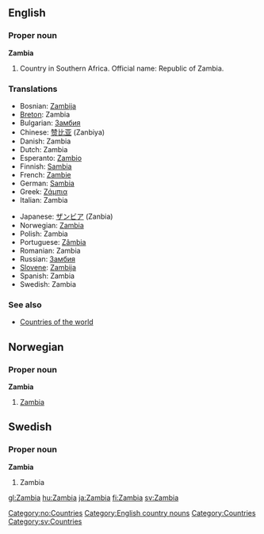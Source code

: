==English==

===Proper noun===
'''Zambia'''

# Country in Southern Africa. Official name: Republic of Zambia.

===Translations===
{{top}}
*Bosnian: [[Zambija]] {{f}}
*[[Breton]]: Zambia
*Bulgarian: [[Замбия]]
*Chinese: [[赞比亚]] (Zanbiya)
*Danish: Zambia
*Dutch: Zambia
*Esperanto: [[Zambio]]
*Finnish: [[Sambia]]
*French: [[Zambie]] {{f}}
*German: [[Sambia]]
*Greek: [[Ζάμπια]] {{f}}
*Italian: Zambia {{m}}
{{mid}}
*Japanese: [[ザンビア]] (Zanbia)
*Norwegian: [[#Norwegian|Zambia]]
*Polish: Zambia
*Portuguese: [[Zâmbia]]
*Romanian: Zambia {{f}}
*Russian: [[Замбия]]
*[[Slovene]]: [[Zambija]] {{f}}
*Spanish: Zambia
*Swedish: Zambia
{{bottom}}

===See also===
* [[Countries of the world]]

==Norwegian==
===Proper noun===
[[Category:no:Countries]]
'''Zambia'''
#[[#English|Zambia]]

==Swedish==
===Proper noun===
'''Zambia'''
#Zambia

[[Category:English country nouns]]
[[Category:Countries]]
[[Category:sv:Countries]]

[[gl:Zambia]]
[[hu:Zambia]]
[[ja:Zambia]]
[[fi:Zambia]]
[[sv:Zambia]]